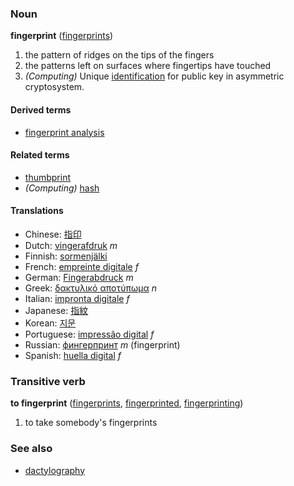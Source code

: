=== Noun ===
'''fingerprint''' ([[fingerprints]])

# the pattern of ridges on the tips of the fingers
# the patterns left on surfaces where fingertips have touched
# ''(Computing)'' Unique [[identification]] for public key in asymmetric cryptosystem.

====Derived terms====
*[[fingerprint analysis]]

====Related terms====
*[[thumbprint]]
*''(Computing)'' [[hash]]

====Translations====
*Chinese: [[指印]]
*Dutch: [[vingerafdruk]] ''m''
*Finnish: [[sormenjälki]]
*French: [[empreinte digitale]] ''f''
*German: [[Fingerabdruck]] ''m''
*Greek: [[δακτυλικό αποτύπωμα]] ''n''
*Italian: [[impronta digitale]] ''f''
*Japanese: [[指紋]]
*Korean: [[지문]]
*Portuguese: [[impressão digital]] ''f''
*Russian: [[фингерпринт]] ''m'' (fingerprint)
*Spanish: [[huella digital]] ''f''

===Transitive verb===
'''to fingerprint''' ([[fingerprints]], [[fingerprinted]], [[fingerprinting]])

# to take somebody's fingerprints

===See also===
*[[dactylography]]